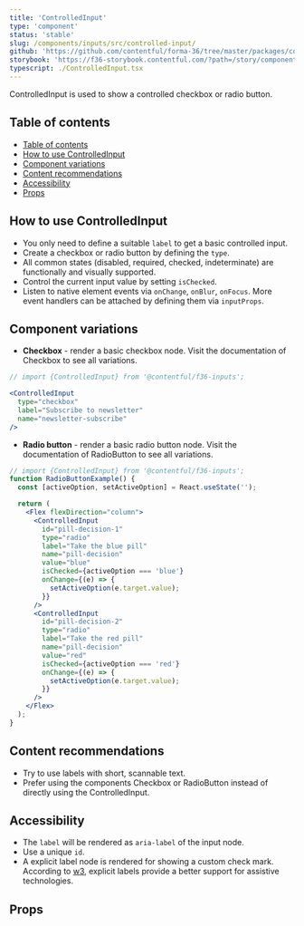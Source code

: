 ```yaml
---
title: 'ControlledInput'
type: 'component'
status: 'stable'
slug: /components/inputs/src/controlled-input/
github: 'https://github.com/contentful/forma-36/tree/master/packages/components/inputs/src/controlled-input'
storybook: 'https://f36-storybook.contentful.com/?path=/story/components-controlled-input--overview'
typescript: ./ControlledInput.tsx
---
```


ControlledInput is used to show a controlled checkbox or radio button.

## Table of contents

- [Table of contents](#table-of-contents)
- [How to use ControlledInput](#how-to-use-controlledinput)
- [Component variations](#component-variations)
- [Content recommendations](#content-recommendations)
- [Accessibility](#accessibility)
- [Props](#props)

## How to use ControlledInput

- You only need to define a suitable `label` to get a basic controlled input.
- Create a checkbox or radio button by defining the `type`.
- All common states (disabled, required, checked, indeterminate) are functionally and visually supported.
- Control the current input value by setting `isChecked`.
- Listen to native element events via `onChange`, `onBlur`, `onFocus`. More event handlers can be attached by defining them via `inputProps`.

## Component variations

- **Checkbox** - render a basic checkbox node. Visit the documentation of Checkbox to see all variations.

```jsx
// import {ControlledInput} from '@contentful/f36-inputs';

<ControlledInput
  type="checkbox"
  label="Subscribe to newsletter"
  name="newsletter-subscribe"
/>
```

- **Radio button** - render a basic radio button node. Visit the documentation of RadioButton to see all variations.

```jsx
// import {ControlledInput} from '@contentful/f36-inputs';
function RadioButtonExample() {
  const [activeOption, setActiveOption] = React.useState('');

  return (
    <Flex flexDirection="column">
      <ControlledInput
        id="pill-decision-1"
        type="radio"
        label="Take the blue pill"
        name="pill-decision"
        value="blue"
        isChecked={activeOption === 'blue'}
        onChange={(e) => {
          setActiveOption(e.target.value);
        }}
      />
      <ControlledInput
        id="pill-decision-2"
        type="radio"
        label="Take the red pill"
        name="pill-decision"
        value="red"
        isChecked={activeOption === 'red'}
        onChange={(e) => {
          setActiveOption(e.target.value);
        }}
      />
    </Flex>
  );
}
```

## Content recommendations

- Try to use labels with short, scannable text.
- Prefer using the components Checkbox or RadioButton instead of directly using the ControlledInput.

## Accessibility

- The `label` will be rendered as `aria-label` of the input node.
- Use a unique `id`.
- A explicit label node is rendered for showing a custom check mark. According to [w3](https://www.w3.org/WAI/tutorials/forms/labels/#associating-labels-implicitly), explicit labels provide a better support for assistive technologies.

## Props


<Props of="ControlledInput" />
